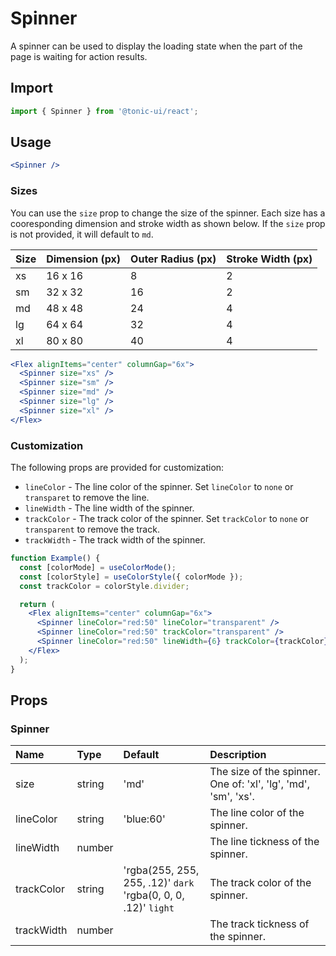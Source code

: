 # Spinner

A spinner can be used to display the loading state when the part of the page is waiting for action results.

## Import

```js
import { Spinner } from '@tonic-ui/react';
```

## Usage

```jsx
<Spinner />
```

### Sizes

You can use the `size` prop to change the size of the spinner. Each size has a cooresponding dimension and stroke width as shown below. If the `size` prop is not provided, it will default to `md`.

| Size | Dimension (px) | Outer Radius (px) | Stroke Width (px) |
| :--- | :------------- | :---------------- | :---------------- |
| xs | 16 x 16 | 8 | 2 |
| sm | 32 x 32 | 16 | 2 |
| md | 48 x 48 | 24 | 4 |
| lg | 64 x 64 | 32 | 4 |
| xl | 80 x 80 | 40 | 4 |

```jsx
<Flex alignItems="center" columnGap="6x">
  <Spinner size="xs" />
  <Spinner size="sm" />
  <Spinner size="md" />
  <Spinner size="lg" />
  <Spinner size="xl" />
</Flex>
```

### Customization

The following props are provided for customization:
* `lineColor` - The line color of the spinner. Set `lineColor` to `none` or `transparet` to remove the line.
* `lineWidth` - The line width of the spinner.
* `trackColor` - The track color of the spinner. Set `trackColor` to `none` or `transparent` to remove the track.
* `trackWidth` - The track width of the spinner.

```jsx
function Example() {
  const [colorMode] = useColorMode();
  const [colorStyle] = useColorStyle({ colorMode });
  const trackColor = colorStyle.divider;

  return (
    <Flex alignItems="center" columnGap="6x">
      <Spinner lineColor="red:50" lineColor="transparent" />
      <Spinner lineColor="red:50" trackColor="transparent" />
      <Spinner lineColor="red:50" lineWidth={6} trackColor={trackColor} trackWidth={6} />
    </Flex>
  );
}
```

## Props

### Spinner

| Name | Type | Default | Description |
| :--- | :--- | :------ | :---------- |
| size | string | 'md' | The size of the spinner. One of: 'xl', 'lg', 'md', 'sm', 'xs'. |
| lineColor | string | 'blue:60' | The line color of the spinner. |
| lineWidth | number | | The line tickness of the spinner. |
| trackColor | string | 'rgba(255, 255, 255, .12)' `dark`<br/>'rgba(0, 0, 0, .12)' `light`| The track color of the spinner. |
| trackWidth | number | | The track tickness of the spinner. |
